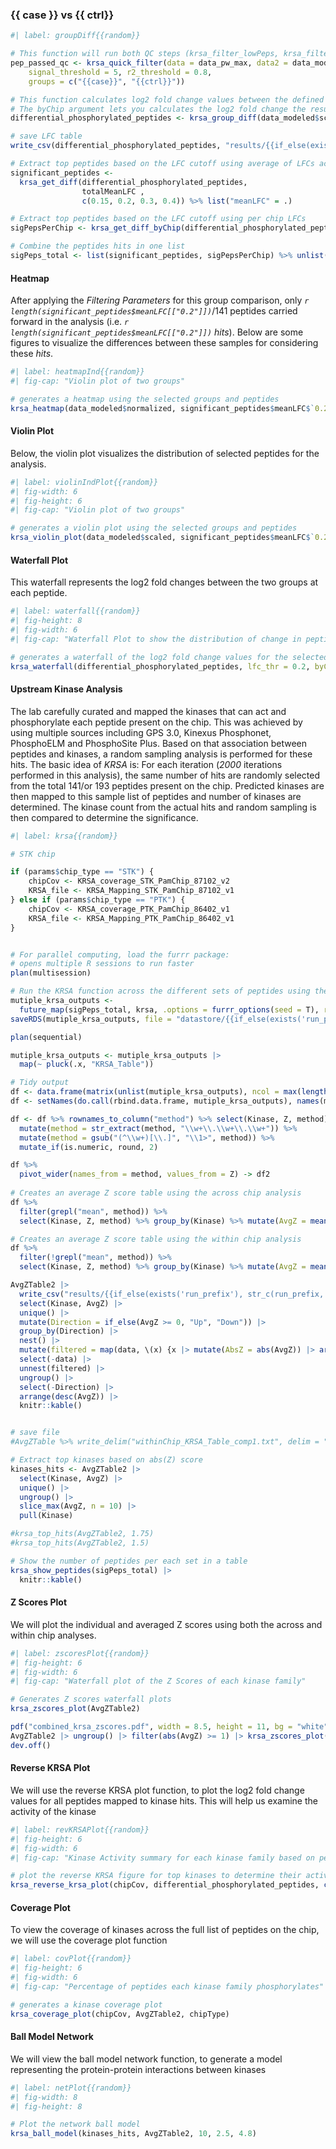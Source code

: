 ### {{ case }} vs {{ ctrl}}

```r
#| label: groupDiff{{random}}

# This function will run both QC steps (krsa_filter_lowPeps, krsa_filter_nonLinear) and krsa_filter_ref_pep
pep_passed_qc <- krsa_quick_filter(data = data_pw_max, data2 = data_modeled$scaled,
    signal_threshold = 5, r2_threshold = 0.8,
    groups = c("{{case}}", "{{ctrl}}"))

# This function calculates log2 fold change values between the defined groups
# The byChip argument lets you calculates the log2 fold change the results within each chip
differential_phosphorylated_peptides <- krsa_group_diff(data_modeled$scaled, c("{{case}}", "{{ctrl}}"), pep_passed_qc, byChip = T)

# save LFC table
write_csv(differential_phosphorylated_peptides, "results/{{if_else(exists('run_prefix'), str_c(run_prefix, '-'), '')}}dpp_{{case}}_{{ctrl}}-{{chip}}.csv")

# Extract top peptides based on the LFC cutoff using average of LFCs across chips
significant_peptides <-
  krsa_get_diff(differential_phosphorylated_peptides,
                totalMeanLFC ,
                c(0.15, 0.2, 0.3, 0.4)) %>% list("meanLFC" = .)

# Extract top peptides based on the LFC cutoff using per chip LFCs
sigPepsPerChip <- krsa_get_diff_byChip(differential_phosphorylated_peptides, LFC, c(0.15, 0.2, 0.3, 0.4))

# Combine the peptides hits in one list
sigPeps_total <- list(significant_peptides, sigPepsPerChip) %>% unlist(recursive = F) %>%  unlist(recursive = F)


```

#### Heatmap

After applying the *Filtering Parameters* for this group comparison, only *`r length(significant_peptides$meanLFC[["0.2"]])`*/141 peptides carried forward in the analysis (i.e. *`r length(significant_peptides$meanLFC[["0.2"]])` hits*). Below are some figures to visualize the differences between these samples for considering these *hits*.

```r
#| label: heatmapInd{{random}}
#| fig-cap: "Violin plot of two groups"

# generates a heatmap using the selected groups and peptides
krsa_heatmap(data_modeled$normalized, significant_peptides$meanLFC$`0.2`, groups = c("{{case}}", "{{ctrl}}"), scale = "row")

```

#### Violin Plot

Below, the violin plot visualizes the distribution of selected peptides for the analysis.

```r
#| label: violinIndPlot{{random}}
#| fig-width: 6
#| fig-height: 6
#| fig-cap: "Violin plot of two groups"

# generates a violin plot using the selected groups and peptides
krsa_violin_plot(data_modeled$scaled, significant_peptides$meanLFC$`0.2`, "Barcode", groups = c("{{case}}", "{{ctrl}}"))

```

#### Waterfall Plot

This waterfall represents the log2 fold changes between the two groups at each peptide.

```r
#| label: waterfall{{random}}
#| fig-height: 8
#| fig-width: 6
#| fig-cap: "Waterfall Plot to show the distribution of change in peptide phosphorylation"

# generates a waterfall of the log2 fold change values for the selected peptide (top peptides)
krsa_waterfall(differential_phosphorylated_peptides, lfc_thr = 0.2, byChip = F)
```

#### Upstream Kinase Analysis

The lab carefully curated and mapped the kinases that can act and phosphorylate each peptide present on the chip. This was achieved by using multiple sources including GPS 3.0, Kinexus Phosphonet, PhosphoELM and PhosphoSite Plus. Based on that association between peptides and kinases, a random sampling analysis is performed for these hits. The basic idea of *KRSA* is: For each iteration (*2000* iterations performed in this analysis), the same number of hits are randomly selected from the total 141/or 193 peptides present on the chip. Predicted kinases are then mapped to this sample list of peptides and number of kinases are determined. The kinase count from the actual hits and random sampling is then compared to determine the significance.

```r
#| label: krsa{{random}}

# STK chip

if (params$chip_type == "STK") {
    chipCov <- KRSA_coverage_STK_PamChip_87102_v2
    KRSA_file <- KRSA_Mapping_STK_PamChip_87102_v1
} else if (params$chip_type == "PTK") {
    chipCov <- KRSA_coverage_PTK_PamChip_86402_v1
    KRSA_file <- KRSA_Mapping_PTK_PamChip_86402_v1
}


# For parallel computing, load the furrr package:
# opens multiple R sessions to run faster
plan(multisession)

# Run the KRSA function across the different sets of peptides using the furrr package for parallel computing
mutiple_krsa_outputs <-
  future_map(sigPeps_total, krsa, .options = furrr_options(seed = T), return_count = TRUE)
saveRDS(mutiple_krsa_outputs, file = "datastore/{{if_else(exists('run_prefix'), str_c(run_prefix, '-'), '')}}multiple_krsa_output_{{case}}_{{ctrl}}_{{chip}}.RDS")

plan(sequential)

mutiple_krsa_outputs <- mutiple_krsa_outputs |> 
  map(~ pluck(.x, "KRSA_Table"))

# Tidy output
df <- data.frame(matrix(unlist(mutiple_krsa_outputs), ncol = max(lengths(mutiple_krsa_outputs)), byrow = TRUE))
df <- setNames(do.call(rbind.data.frame, mutiple_krsa_outputs), names(mutiple_krsa_outputs$meanLFC.0.2))

df <- df %>% rownames_to_column("method") %>% select(Kinase, Z, method) %>% 
  mutate(method = str_extract(method, "\\w+\\.\\w+\\.\\w+")) %>% 
  mutate(method = gsub("(^\\w+)[\\.]", "\\1>", method)) %>% 
  mutate_if(is.numeric, round, 2)

df %>% 
  pivot_wider(names_from = method, values_from = Z) -> df2
  
# Creates an average Z score table using the across chip analysis
df %>% 
  filter(grepl("mean", method)) %>% 
  select(Kinase, Z, method) %>% group_by(Kinase) %>% mutate(AvgZ = mean(Z)) -> AvgZTable

# Creates an average Z score table using the within chip analysis
df %>% 
  filter(!grepl("mean", method)) %>% 
  select(Kinase, Z, method) %>% group_by(Kinase) %>% mutate(AvgZ = mean(Z)) -> AvgZTable2

AvgZTable2 |> 
  write_csv("results/{{if_else(exists('run_prefix'), str_c(run_prefix, '-'), '')}}krsa_table_full_{{case}}_{{ctrl}}_{{chip}}.csv") |> 
  select(Kinase, AvgZ) |> 
  unique() |> 
  mutate(Direction = if_else(AvgZ >= 0, "Up", "Down")) |> 
  group_by(Direction) |> 
  nest() |> 
  mutate(filtered = map(data, \(x) {x |> mutate(AbsZ = abs(AvgZ)) |> arrange(desc(AbsZ)) |> slice_head(n = 10) |> select(-AbsZ)})) |> 
  select(-data) |> 
  unnest(filtered) |> 
  ungroup() |> 
  select(-Direction) |> 
  arrange(desc(AvgZ)) |> 
  knitr::kable()


# save file
#AvgZTable %>% write_delim("withinChip_KRSA_Table_comp1.txt", delim = "\t")

# Extract top kinases based on abs(Z) score
kinases_hits <- AvgZTable2 |> 
  select(Kinase, AvgZ) |> 
  unique() |> 
  ungroup() |> 
  slice_max(AvgZ, n = 10) |> 
  pull(Kinase)

#krsa_top_hits(AvgZTable2, 1.75)
#krsa_top_hits(AvgZTable2, 1.5)

# Show the number of peptides per each set in a table
krsa_show_peptides(sigPeps_total) |> 
  knitr::kable()

```

#### Z Scores Plot

We will plot the individual and averaged Z scores using both the across and within chip analyses.

```r
#| label: zscoresPlot{{random}}
#| fig-height: 6
#| fig-width: 6
#| fig-cap: "Waterfall plot of the Z Scores of each kinase family"

# Generates Z scores waterfall plots
krsa_zscores_plot(AvgZTable2)

pdf("combined_krsa_zscores.pdf", width = 8.5, height = 11, bg = "white")
AvgZTable2 |> ungroup() |> filter(abs(AvgZ) >= 1) |> krsa_zscores_plot()
dev.off()

```

#### Reverse KRSA Plot

We will use the reverse KRSA plot function, to plot the log2 fold change values for all peptides mapped to kinase hits. This will help us examine the activity of the kinase

```r
#| label: revKRSAPlot{{random}}
#| fig-height: 6
#| fig-width: 6
#| fig-cap: "Kinase Activity summary for each kinase family based on peptide phosphorylation"

# plot the reverse KRSA figure for top kinases to determine their activity levels
krsa_reverse_krsa_plot(chipCov, differential_phosphorylated_peptides, c("PKCH", "PAKB", "PKN", "MLCK", "ERK", "BRSK", "PIM", "RAD53", "WNK", "HAL"), 0.2, byChip = FALSE)
```

#### Coverage Plot

To view the coverage of kinases across the full list of peptides on the chip, we will use the coverage plot function

```r
#| label: covPlot{{random}}
#| fig-height: 6
#| fig-width: 6
#| fig-cap: "Percentage of peptides each kinase family phosphorylates"

# generates a kinase coverage plot 
krsa_coverage_plot(chipCov, AvgZTable2, chipType)

```

#### Ball Model Network

We will view the ball model network function, to generate a model representing the protein-protein interactions between kinases

```r
#| label: netPlot{{random}}
#| fig-width: 8
#| fig-height: 8

# Plot the network ball model
krsa_ball_model(kinases_hits, AvgZTable2, 10, 2.5, 4.8)


```

\newpage
